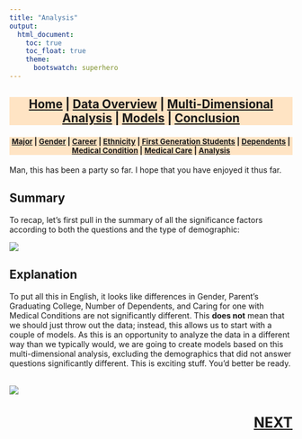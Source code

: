 ```yaml
---
title: "Analysis"
output:
  html_document:
    toc: true
    toc_float: true
    theme:
      bootswatch: superhero
---
```

<h3 style="background-color:bisque;text-align:center;font-size:150%;">[Home](https://pbischoff3.github.io/) | [Data Overview](https://pbischoff3.github.io/data_overview/) | [Multi-Dimensional Analysis](https://pbischoff3.github.io/multi_dimensional_analysis/) | [Models](https://pbischoff3.github.io/models/) | [Conclusion](https://pbischoff3.github.io/Conclusion/)</h3>

<h4 style="background-color:bisque;text-align:center;font-size:95%;">[Major](https://pbischoff3.github.io/multi_dimensional_analysis/Major/) | [Gender](https://pbischoff3.github.io/multi_dimensional_analysis/Gender/) | [Career](https://pbischoff3.github.io/multi_dimensional_analysis/career/) | [Ethnicity](https://pbischoff3.github.io/multi_dimensional_analysis/Ethnicity/) | [First Generation Students](https://pbischoff3.github.io/multi_dimensional_analysis/fgs/) | [Dependents](https://pbischoff3.github.io/multi_dimensional_analysis/dependents/)      | [Medical Condition](https://pbischoff3.github.io/multi_dimensional_analysis/medical_condition/) | [Medical Care](https://pbischoff3.github.io/multi_dimensional_analysis/medical_care/) | [Analysis](https://pbischoff3.github.io/multi_dimensional_analysis/analysis/)</h4>

Man, this has been a party so far. I hope that you have enjoyed it thus far. <br>

## Summary

To recap, let's first pull in the summary of all the significance factors according to both the questions and the type of demographic: <br>

![](../../R/Images/med_condition_dependent/table.png)
<br> 

## Explanation

To put all this in English, it looks like differences in Gender, Parent's Graduating College, Number of Dependents, and Caring for one with Medical Conditions are not significantly different. This **does not** mean that we should just throw out the data; instead, this allows us to start with a couple of models. As this is an opportunity to analyze the data in a different way than we typically would, we are going to create models based on this multi-dimensional analysis, excluding the demographics that did not answer questions significantly different. This is exciting stuff. You'd better be ready. 

<br>
![](../../R/Images/excited.gif)
<h3 style="text-align:right;font-size:180%;">[**NEXT**](https://pbischoff3.github.io/models/)